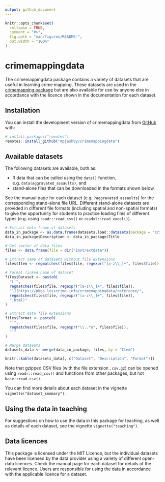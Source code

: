 ```yaml
---
output: github_document
---
```


<!-- README.md is generated from README.Rmd. Please edit that file -->

```r
knitr::opts_chunk$set(
  collapse = TRUE,
  comment = "#>",
  fig.path = "man/figures/README-",
  out.width = "100%"
)
```



# crimemappingdata

<!-- badges: start -->
<!-- badges: end -->

The crimemappingdata package contains a variety of datasets that are useful in learning crime mapping. These datasets are used in the [crimemapping package](https://github.com/mpjashby/crimemapping/) but are also available for use by anyone else in accordance with the licence shown in the documentation for each dataset.



## Installation

You can install the development version of crimemappingdata from [GitHub](https://github.com/mpjashby/crimemappingdata/) with:

```r
# install.packages("remotes")
remotes::install_github("mpjashby/crimemappingdata")
```


## Available datasets

The following datasets are available, both as: 

  * R data that can be called using the `data()` function, e.g. `data(aggravated_assaults)`, and
  * stand-alone files that can be downloaded in the formats shown below.
  
See the manual page for each dataset (e.g. `?aggravated_assaults`) for the corresponding stand-alone file URL. Different stand-alone datasets are provided in different file formats (including spatial and non-spatial formats) to give the opportunity for students to practice loading files of different types (e.g. using `readr::read_csv()` or `readxl::read_excel()`). 

```r
# Extract data frame of datasets
data_in_package <- as.data.frame(datasets.load::datasets(package = "crimemappingdata"))
data_in_package$Description <- data_in_package$Title

# Get vector of data files
files <- data.frame(file = dir("inst/extdata"))

# Extract name of datasets without file extensions
files$Item <- regmatches(files$file, regexpr("[a-z\\_]+", files$file))

# Format linked name of dataset
files$Dataset <- paste0(
  "[`", 
  regmatches(files$file, regexpr("[a-z\\_]+", files$file)),
  "`](https://pkgs.lesscrime.info/crimemappingdata/reference/",
  regmatches(files$file, regexpr("[a-z\\_]+", files$file)),
  ".html)"
)

# Extract data file extensions
files$Format <- paste0(
  "`", 
  regmatches(files$file, regexpr("\\..*$", files$file)), 
  "`"
)

# Merge datasets
datasets_data <- merge(data_in_package, files, by = "Item")

knitr::kable(datasets_data[, c("Dataset", "Description", "Format")])
```

Note that gzipped CSV files (with the file extension `.csv.gz`) can be opened using `readr::read_csv()` and functions from other packages, but not `base::read.csv()`.

You can find more details about each dataset in the vignette `vignette("dataset_summary")`. 


## Using the data in teaching

For suggestions on how to use the data in this package for teaching, as well as details of each dataset, see the vignette `vignette("teaching")`.


## Data licences

This package is licensed under the MIT Licence, but the individual datasets have been licensed by the data provider using a variety of different open-data licences. Check the manual page for each dataset for details of the relevant licence. Users are responsible for using the data in accordance with the applicable licence for a dataset.
